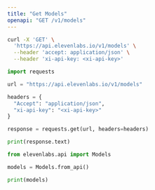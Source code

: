 ```yaml
---
title: "Get Models"
openapi: "GET /v1/models"
---
```


<RequestExample>

```Bash Curl
curl -X 'GET' \
  'https://api.elevenlabs.io/v1/models' \
  --header 'accept: application/json' \
  --header 'xi-api-key: <xi-api-key>'
```

```Python Python
import requests

url = "https://api.elevenlabs.io/v1/models"

headers = {
  "Accept": "application/json",
  "xi-api-key": "<xi-api-key>"
}

response = requests.get(url, headers=headers)

print(response.text)
```

```Python Client
from elevenlabs.api import Models

models = Models.from_api()

print(models)
```

</RequestExample>